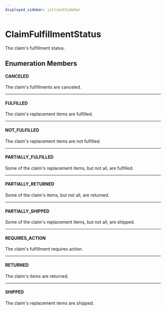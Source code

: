 ```yaml
---
displayed_sidebar: jsClientSidebar
---
```



# ClaimFulfillmentStatus

The claim's fulfillment status.

## Enumeration Members

#### CANCELED

The claim's fulfillments are canceled.

___

#### FULFILLED

The claim's replacement items are fulfilled.

___

#### NOT\_FULFILLED

The claim's replacement items are not fulfilled.

___

#### PARTIALLY\_FULFILLED

Some of the claim's replacement items, but not all, are fulfilled.

___

#### PARTIALLY\_RETURNED

Some of the claim's items, but not all, are returned.

___

#### PARTIALLY\_SHIPPED

Some of the claim's replacement items, but not all, are shipped.

___

#### REQUIRES\_ACTION

The claim's fulfillment requires action.

___

#### RETURNED

The claim's items are returned.

___

#### SHIPPED

The claim's replacement items are shipped.
